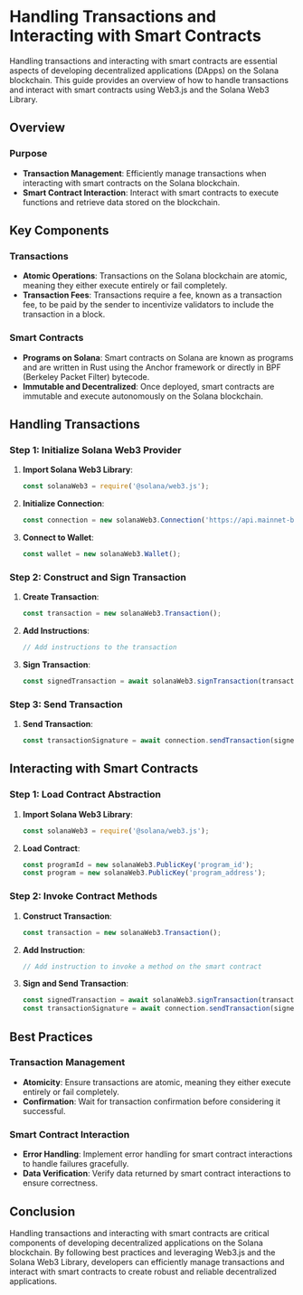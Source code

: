 # Handling Transactions and Interacting with Smart Contracts

Handling transactions and interacting with smart contracts are essential aspects of developing decentralized applications (DApps) on the Solana blockchain. This guide provides an overview of how to handle transactions and interact with smart contracts using Web3.js and the Solana Web3 Library.

## Overview

### Purpose

- **Transaction Management**: Efficiently manage transactions when interacting with smart contracts on the Solana blockchain.
- **Smart Contract Interaction**: Interact with smart contracts to execute functions and retrieve data stored on the blockchain.

## Key Components

### Transactions

- **Atomic Operations**: Transactions on the Solana blockchain are atomic, meaning they either execute entirely or fail completely.
- **Transaction Fees**: Transactions require a fee, known as a transaction fee, to be paid by the sender to incentivize validators to include the transaction in a block.

### Smart Contracts

- **Programs on Solana**: Smart contracts on Solana are known as programs and are written in Rust using the Anchor framework or directly in BPF (Berkeley Packet Filter) bytecode.
- **Immutable and Decentralized**: Once deployed, smart contracts are immutable and execute autonomously on the Solana blockchain.

## Handling Transactions

### Step 1: Initialize Solana Web3 Provider

1. **Import Solana Web3 Library**:
    ```javascript
    const solanaWeb3 = require('@solana/web3.js');
    ```

2. **Initialize Connection**:
    ```javascript
    const connection = new solanaWeb3.Connection('https://api.mainnet-beta.solana.com');
    ```

3. **Connect to Wallet**:
    ```javascript
    const wallet = new solanaWeb3.Wallet();
    ```

### Step 2: Construct and Sign Transaction

1. **Create Transaction**:
    ```javascript
    const transaction = new solanaWeb3.Transaction();
    ```

2. **Add Instructions**:
    ```javascript
    // Add instructions to the transaction
    ```

3. **Sign Transaction**:
    ```javascript
    const signedTransaction = await solanaWeb3.signTransaction(transaction, wallet);
    ```

### Step 3: Send Transaction

1. **Send Transaction**:
    ```javascript
    const transactionSignature = await connection.sendTransaction(signedTransaction);
    ```

## Interacting with Smart Contracts

### Step 1: Load Contract Abstraction

1. **Import Solana Web3 Library**:
    ```javascript
    const solanaWeb3 = require('@solana/web3.js');
    ```

2. **Load Contract**:
    ```javascript
    const programId = new solanaWeb3.PublicKey('program_id');
    const program = new solanaWeb3.PublicKey('program_address');
    ```

### Step 2: Invoke Contract Methods

1. **Construct Transaction**:
    ```javascript
    const transaction = new solanaWeb3.Transaction();
    ```

2. **Add Instruction**:
    ```javascript
    // Add instruction to invoke a method on the smart contract
    ```

3. **Sign and Send Transaction**:
    ```javascript
    const signedTransaction = await solanaWeb3.signTransaction(transaction, wallet);
    const transactionSignature = await connection.sendTransaction(signedTransaction);
    ```

## Best Practices

### Transaction Management

- **Atomicity**: Ensure transactions are atomic, meaning they either execute entirely or fail completely.
- **Confirmation**: Wait for transaction confirmation before considering it successful.

### Smart Contract Interaction

- **Error Handling**: Implement error handling for smart contract interactions to handle failures gracefully.
- **Data Verification**: Verify data returned by smart contract interactions to ensure correctness.

## Conclusion

Handling transactions and interacting with smart contracts are critical components of developing decentralized applications on the Solana blockchain. By following best practices and leveraging Web3.js and the Solana Web3 Library, developers can efficiently manage transactions and interact with smart contracts to create robust and reliable decentralized applications.
